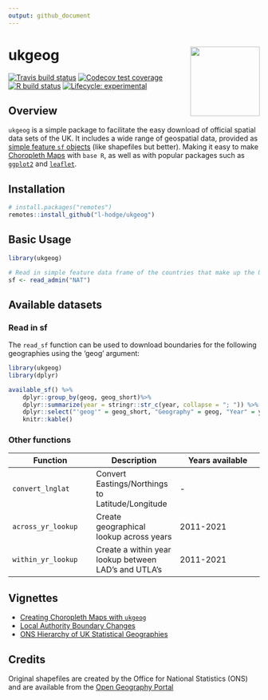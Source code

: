 ```yaml
---
output: github_document
---
```


<!-- README.md is generated from README.Rmd. Please edit that file -->

# ukgeog <a href='https://l-hodge.github.io/ukgeog/'><img src="man/figures/ukgeog_logo.png" align="right" height="139">

<!-- badges: start -->
  [![Travis build status](https://travis-ci.org/l-hodge/ukgeog.svg?branch=master)](https://travis-ci.org/l-hodge/ukgeog)
  [![Codecov test coverage](https://codecov.io/gh/l-hodge/ukgeog/branch/master/graph/badge.svg)](https://codecov.io/gh/l-hodge/ukgeog?branch=master)
  [![R build status](https://github.com/l-hodge/ukgeog/workflows/R-CMD-check/badge.svg)](https://github.com/l-hodge/ukgeog/actions)
  [![Lifecycle: experimental](https://img.shields.io/badge/lifecycle-experimental-orange.svg)](https://www.tidyverse.org/lifecycle/#experimental)
<!-- badges: end -->

## Overview

`ukgeog` is a simple package to facilitate the easy download of official spatial data sets of the UK. It includes a wide range of geospatial data, provided as [simple feature `sf` objects](https://r-spatial.github.io/sf/articles/sf1.html) (like shapefiles but better). Making it easy to make [Choropleth Maps](https://en.wikipedia.org/wiki/Choropleth_map) with `base R`, as well as with popular packages such as [`ggplot2`](https://ggplot2.tidyverse.org/) and [`leaflet`](https://rstudio.github.io/leaflet/).

## Installation

```r
# install.packages("remotes")
remotes::install_github("l-hodge/ukgeog")
```

## Basic Usage

```r
library(ukgeog)

# Read in simple feature data frame of the countries that make up the UK 
sf <- read_admin("NAT")

```

## Available datasets

### Read in sf

The `read_sf` function can be used to download boundaries for the following geographies using the 'geog' argument:

```r
library(ukgeog)
library(dplyr)
```

```r
available_sf() %>%
    dplyr::group_by(geog, geog_short)%>%
    dplyr::summarize(year = stringr::str_c(year, collapse = "; ")) %>% 
    dplyr::select("'geog'" = geog_short, "Geography" = geog, "Year" = year) %>% 
    knitr::kable()
```

### Other functions

|Function|Description|Years available|
|-----|-----|-----|
|`convert_lnglat`| Convert Eastings/Northings to Latitude/Longitude| - |
|`across_yr_lookup`| Create geographical lookup across years| 2011-2021 |
|`within_yr_lookup`| Create a within year lookup between LAD's and UTLA's| 2011-2021 |

## Vignettes

- [Creating Choropleth Maps with `ukgeog`](https://l-hodge.github.io/ukgeog/articles/maps.html)
- [Local Authority Boundary Changes](https://l-hodge.github.io/ukgeog/articles/boundary-changes.html)
- [ONS Hierarchy of UK Statistical Geographies](https://l-hodge.github.io/ukgeog/articles/ons-hierarchy.html)

## Credits

Original shapefiles are created by the Office for National Statistics (ONS) and are available from the [Open Geography Portal](http://geoportal.statistics.gov.uk/)
